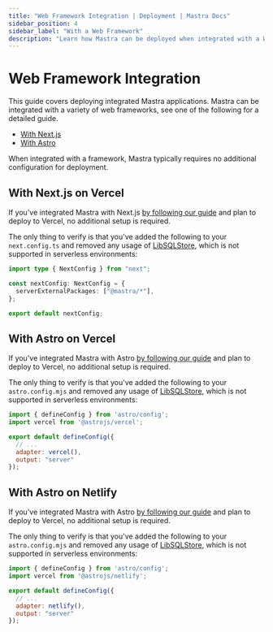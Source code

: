 ```yaml
---
title: "Web Framework Integration | Deployment | Mastra Docs"
sidebar_position: 4
sidebar_label: "With a Web Framework"
description: "Learn how Mastra can be deployed when integrated with a Web Framework"
---
```


# Web Framework Integration

This guide covers deploying integrated Mastra applications. Mastra can be integrated with a variety of web frameworks, see one of the following for a detailed guide.

- [With Next.js](/frameworks/web-frameworks/next-js)
- [With Astro](/frameworks/web-frameworks/astro)

When integrated with a framework, Mastra typically requires no additional configuration for deployment.

## With Next.js on Vercel

If you've integrated Mastra with Next.js [by following our guide](/frameworks/web-frameworks/next-js) and plan to deploy to Vercel, no additional setup is required.

The only thing to verify is that you've added the following to your `next.config.ts` and removed any usage of [LibSQLStore](/deployment/deployment#libsqlstore), which is not supported in serverless environments:

```typescript {4} filename="next.config.ts" showLineNumbers copy
import type { NextConfig } from "next";

const nextConfig: NextConfig = {
  serverExternalPackages: ["@mastra/*"],
};

export default nextConfig;
```

## With Astro on Vercel

If you've integrated Mastra with Astro [by following our guide](/frameworks/web-frameworks/astro) and plan to deploy to Vercel, no additional setup is required.

The only thing to verify is that you've added the following to your `astro.config.mjs` and removed any usage of [LibSQLStore](/deployment/deployment#libsqlstore), which is not supported in serverless environments:

```javascript {2,6,7} filename="astro.config.mjs" showLineNumbers copy
import { defineConfig } from 'astro/config';
import vercel from '@astrojs/vercel';

export default defineConfig({
  // ...
  adapter: vercel(),
  output: "server"
});
```

## With Astro on Netlify

If you've integrated Mastra with Astro [by following our guide](/frameworks/web-frameworks/astro) and plan to deploy to Vercel, no additional setup is required.

The only thing to verify is that you've added the following to your `astro.config.mjs` and removed any usage of [LibSQLStore](/deployment/deployment#libsqlstore), which is not supported in serverless environments:

```javascript {2,6,7} filename="astro.config.mjs" showLineNumbers copy
import { defineConfig } from 'astro/config';
import vercel from '@astrojs/netlify';

export default defineConfig({
  // ...
  adapter: netlify(),
  output: "server"
});
```
